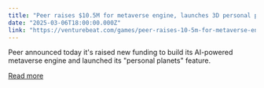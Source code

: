 ```yaml
---
title: "Peer raises $10.5M for metaverse engine, launches 3D personal planets"
date: "2025-03-06T18:00:00.000Z"
link: "https://venturebeat.com/games/peer-raises-10-5m-for-metaverse-engine-launches-3d-personal-planets/"
---
```


Peer announced today it's raised new funding to build its AI-powered metaverse engine and launched its "personal planets" feature.

[Read more](https://venturebeat.com/games/peer-raises-10-5m-for-metaverse-engine-launches-3d-personal-planets/)
